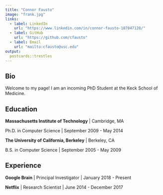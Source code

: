 ```yaml
---
title: "Connor Fausto"
image: "frank.jpg"
links:
  - label: LinkedIn
    url: "https://www.linkedin.com/in/connor-fausto-187847128/"
  - label: GitHub
    url: "https://github.com/cfausto"
  - label: Email
    url: "mailto:cfausto@usc.edu"
output:
  postcards::trestles
---
```

 
## Bio

Welcome to my page! I am an incoming PhD Student at the Keck School of Medicine.

## Education

**Massachusetts Institute of Technology** | Cambridge, MA

Ph.D. in Computer Science | September 2009 - May 2014

**The University of California, Berkeley** | Berkeley, CA

B.S. in Computer Science | September 2005 - May 2009

## Experience

**Google Brain** | Principal Investigator | January 2018 - Present

**Netflix** | Research Scientist | June 2014 - December 2017
